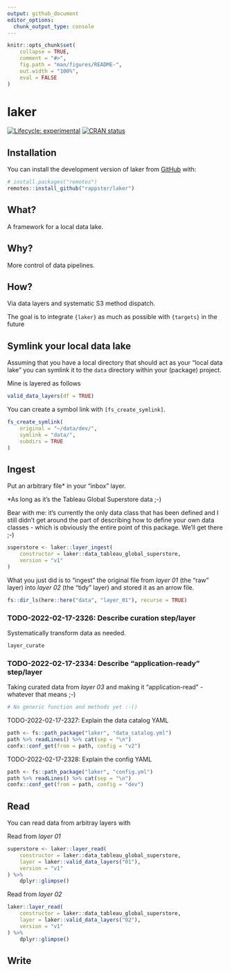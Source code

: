 ```yaml
---
output: github_document
editor_options: 
  chunk_output_type: console
---
```


<!-- README.md is generated from README.Rmd. Please edit that file -->

```r
knitr::opts_chunk$set(
    collapse = TRUE,
    comment = "#>",
    fig.path = "man/figures/README-",
    out.width = "100%",
    eval = FALSE
)
```

# laker

<!-- badges: start -->
[![Lifecycle: experimental](https://img.shields.io/badge/lifecycle-experimental-orange.svg)](https://lifecycle.r-lib.org/articles/stages.html#experimental)
[![CRAN status](https://www.r-pkg.org/badges/version/valid)](https://CRAN.R-project.org/package=valid)
<!-- badges: end -->

## Installation

You can install the development version of laker from [GitHub](https://github.com/) with:

```r
# install.packages("remotes")
remotes::install_github("rappster/laker")
```

## What?

A framework for a local data lake.

## Why?

More control of data pipelines.

## How?

Via data layers and systematic S3 method dispatch.

The goal is to integrate `{laker}` as much as possible with `{targets}` in the future

## Symlink your local data lake

Assuming that you have a local directory that should act as your "local data lake" you can symlink it to the `data` directory within your (package) project.

Mine is layered as follows

```r
valid_data_layers(df = TRUE)
```

You can create a symbol link with `[fs_create_symlink]`.

```r
fs_create_symlink(
    original = "~/data/dev/",
    symlink = "data/",
    subdirs = TRUE
)
```

## Ingest

Put an arbitrary file* in your "inbox" layer.

*As long as it's the Tableau Global Superstore data ;-)

Bear with me: it's currently the only data class that has been defined and I still didn't get around the part of describing how to define your own data classes - which is obviously the entire point of this package. We'll get there ;-)

```r
superstore <- laker::layer_ingest(
    constructor = laker::data_tableau_global_superstore,
    version = "v1"
)
```

What you just did is to "ingest" the original file from *layer 01* (the "raw"
layer) into *layer 02* (the "tidy" layer) and stored it as an arrow file.

```r
fs::dir_ls(here::here("data", "layer_01"), recurse = TRUE)
```

### TODO-2022-02-17-2326: Describe curation step/layer

Systematically transform data as needed.

```r
layer_curate
```

### TODO-2022-02-17-2334: Describe "application-ready" step/layer

Taking curated data from *layer 03* and making it "application-read" - whatever
that means ;-)

```r
# No generic function and methods yet :-()
```

TODO-2022-02-17-2327: Explain the data catalog YAML

```r
path <- fs::path_package("laker", "data_catalog.yml")
path %>% readLines() %>% cat(sep = "\n")
confx::conf_get(from = path, config = "v2")
```

TODO-2022-02-17-2328: Explain the config YAML

```r
path <- fs::path_package("laker", "config.yml")
path %>% readLines() %>% cat(sep = "\n")
confx::conf_get(from = path, config = "dev")
```

## Read

You can read data from arbitray layers with

Read from *layer 01*

```r
superstore <- laker::layer_read(
    constructor = laker::data_tableau_global_superstore,
    layer = laker::valid_data_layers("01"),
    version = "v1"
) %>% 
    dplyr::glimpse()
```

Read from *layer 02*

```r
laker::layer_read(
    constructor = laker::data_tableau_global_superstore,
    layer = laker::valid_data_layers("02"),
    version = "v1"
) %>% 
    dplyr::glimpse()
```

## Write

